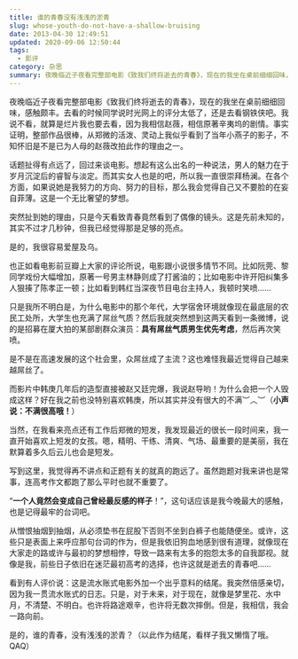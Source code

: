```yaml
---
title: 谁的青春没有浅浅的淤青
slug: whose-youth-do-not-have-a-shallow-bruising
date: 2013-04-30 12:49:51
updated: 2020-09-06 12:50:44
tags:
  - 影评
category: 杂思
summary: 夜晚临近子夜看完整部电影《致我们终将逝去的青春》，现在的我坐在桌前细细回味，感触颇丰。去看的时候同学说时光网上的评分太低了，还是去看钢铁侠吧。
---
```


夜晚临近子夜看完整部电影《致我们终将逝去的青春》，现在的我坐在桌前细细回味，感触颇丰。去看的时候同学说时光网上的评分太低了，还是去看钢铁侠吧。我说不看，就算是烂片我也要去看，因为我相信赵薇，相信原著辛夷坞的剧情。事实证明，整部作品很棒，从郑微的活泼、灵动上我似乎看到了当年小燕子的影子，不知怀旧是不是已为人母的赵薇改拍此作的理由之一。

话题扯得有点远了，回过来谈电影。想起有这么出名的一种说法，男人的魅力在于岁月沉淀后的睿智与淡定。而其实女人也是的吧，所以我一直很崇拜杨澜。在各个方面，如果说她是我努力的方向、努力的目标，那么我会觉得自己又不要脸的在妄自菲薄。这是一个无比奢望的梦想。

突然扯到她的理由，只是今天看致青春竟然看到了偶像的镜头。这是先前未知的，其实不过才几秒钟，但我已经觉得那是足够的亮点。

是的，我很容易爱屋及乌。

也正如看电影前豆瓣上大家的评论所说，电影跟小说很多情节不同。比如阮莞、黎同学戏份大幅增加，原著一号男主林静则成了打酱油的；比如电影中许开阳纠集多人狠揍了陈孝正一顿；比如看到韩红当深夜节目电台主持人，我顿时笑喷……

只是我所不明白是，为什么电影中的那个年代，大学宿舍环境就像现在最底层的农民工处所，大学生也充满了屌丝气质？然后我就突然想到这两天看到一条微博，说的是招募在厦大拍的某部剧群众演员：**具有屌丝气质男生优先考虑**，然后再次笑喷。

是不是在高速发展的这个社会里，众屌丝成了主流？这也难怪我最近觉得自己越来越屌丝了。

而影片中韩庚几年后的造型直接被赵又廷完爆，我说赵导哟！为什么会把一个人毁成这样？好在我之前也没特别喜欢韩庚，所以其实并没有很大的不满︶︿︶（**小声说：不满很高哦！**）

当然，在我看来亮点还有工作后郑微的短发，我发现最近的很长一段时间来，我一直开始喜欢上短发的女孩。嗯，精明、干练、清爽、气场、最重要的是美丽，我在默算着多久后云儿也会是短发。

写到这里，我觉得再不讲点和正题有关的就真的跑远了。虽然跑题对我来讲也是常事，连高考作文都跑了那么平时也就不重要了。

“**一个人竟然会变成自己曾经最反感的样子**！”，这句话应该是我今晚最大的感触，也是记得最牢的台词吧。

从憎恨抽烟到抽烟，从必须垫书在屁股下否则不坐到白裤子也能随便坐。或许，这些只是表面上来呼应那句台词的作为，但是我依旧狗血地感到很有道理，就像现在大家走的路或许与最初的梦想相悖，导致一路来有太多的抱怨太多的自我鄙视。就像是我，前些日子依旧在迷茫最初高考的选择，也许这就是逝去的青春吧……

看到有人评价说：这是流水账式电影外加一个出乎意料的结尾。我突然倍感亲切，因为我一贯流水账式的日志。只是，对于未来，对于现在，就像是梦里花、水中月，不清楚、不明白。也许将路途艰辛，也许将无数次摔倒。但是，我相信，我会一路向前。

是的，谁的青春，没有浅浅的淤青？（以此作为结尾，看样子我又懒惰了哦。QAQ）
